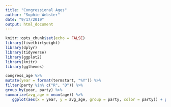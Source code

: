 ```yaml
---
title: "Congressional Ages"
author: "Sophie Webster"
date: "9/17/2019"
output: html_document
---
```


```r
knitr::opts_chunk$set(echo = FALSE)
library(fivethirtyeight)
library(dplyr)
library(tidyverse)
library(ggplot2)
library(knitr)
library(ggthemes)
```

```r
congress_age %>%
mutate(year = format(termstart, "%Y")) %>%
filter(party %in% c("R", "D")) %>%
group_by(year, party) %>%
summarize(avg_age = mean(age)) %>%
   ggplot(aes(x = year, y = avg_age, group = party, color = party)) + geom_line() + ggtitle("Average Age of Dems and Republicans each Year") + labs(subtitle = "At Start of Term, 1947-2013", source = "538 R Package") + labs(y = "Average Age") + labs(x = "Year of Termstart") + expand_limits(y = c(48,60)) + scale_x_discrete() + theme_fivethirtyeight() + scale_color_fivethirtyeight()
```

```r

```

